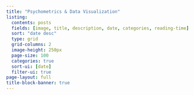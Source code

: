 ```yaml
---
title: "Psychometrics & Data Visualization"
listing:
  contents: posts
  fields: [image, title, description, date, categories, reading-time]
  sort: "date desc"
  type: grid 
  grid-columns: 2
  image-height: 250px
  page-size: 100
  categories: true
  sort-ui: [date]
  filter-ui: true
page-layout: full
title-block-banner: true
---
```

